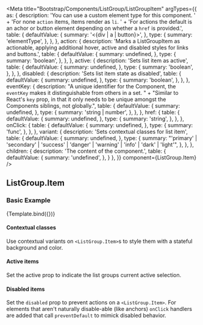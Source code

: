 

<Meta
    title="Bootstrap/Components/ListGroup/ListGroupItem"
    argTypes={{
        as: {
            description:
                'You can use a custom element type for this component. ' +
                'For none `action` items, items render as `li`. ' +
                'For actions the default is an achor or button element depending on whether a `href` is provided.',
            table: {
                defaultValue: {
                    summary: '<{div | a | button}>',
                },
                type: {
                    summary: 'elementType',
                },
            },
        },
        action: {
            description:
                'Marks a ListGroupItem as actionable, applying additional hover, active and disabled styles for links and buttons.',
            table: {
                defaultValue: {
                    summary: undefined,
                },
                type: {
                    summary: 'boolean',
                },
            },
        },
        active: {
            description: 'Sets list item as active',
            table: {
                defaultValue: {
                    summary: undefined,
                },
                type: {
                    summary: 'boolean',
                },
            },
        },
        disabled: {
            description: 'Sets list item state as disabled',
            table: {
                defaultValue: {
                    summary: undefined,
                },
                type: {
                    summary: 'boolean',
                },
            },
        },
        eventKey: {
            description:
                "A unique identifier for the Component, the `eventKey` makes it distinguishable from others in a set. " +
                "Similar to React's `key` prop, in that it only needs to be unique amongst the Components siblings, not globally.",
            table: {
                defaultValue: {
                    summary: undefined,
                },
                type: {
                    summary: 'string | number',
                },
            },
        },
        href: {
            table: {
                defaultValue: {
                    summary: undefined,
                },
                type: {
                    summary: 'string',
                },
            },
        },
        onClick: {
            table: {
                defaultValue: {
                    summary: undefined,
                },
                type: {
                    summary: 'func',
                },
            },
        },
        variant: {
            description: 'Sets contextual classes for list item',
            table: {
                defaultValue: {
                    summary: undefined,
                },
                type: {
                    summary:
                        "'primary' | 'secondary' | 'success' | 'danger' | 'warning' | 'info' | 'dark' | 'light'",
                },
            },
        },
        children: {
            description: 'The content of the component.',
            table: {
                defaultValue: {
                    summary: 'undefined',
                },
            }
        },
    }}
    component={ListGroup.Item}
/>


## ListGroup.Item

### Basic Example
<Canvas>
    <Story
        name="Demo"
        args={{
            variant: 'primary',
            as: 'div',
            active: false,
            action: false,
            disabled: false,
            eventKey: '',
            href: '#primary',
            children: 'Primary',
        }}>
        {Template.bind({})}
    </Story>
</Canvas>

<ArgsTable story="Demo" />

#### Contextual classes

Use contextual variants on `<ListGroup.Item>`s to style them with a stateful background and color.

<Canvas>
    <Story name="Primary" story={stories.Primary} />
    <Story name="Secondary" story={stories.Secondary} />
    <Story name="Success" story={stories.Success} />
    <Story name="Warning" story={stories.Warning} />
    <Story name="Danger" story={stories.Danger} />
    <Story name="Info" story={stories.Info} />
    <Story name="Light" story={stories.Light} />
    <Story name="Dark" story={stories.Dark} />
</Canvas>

#### Active items

Set the active prop to indicate the list groups current active selection.

<Canvas>
    <Story name="Active" story={stories.Active} />
</Canvas>

#### Disabled items

Set the `disabled` prop to prevent actions on a `<ListGroup.Item>`. For elements that aren't naturally disable-able (like anchors) `onClick` handlers are added that call `preventDefault` to mimick disabled behavior.

<Canvas>
    <Story name="Disabled" story={stories.Disabled} />
</Canvas>
